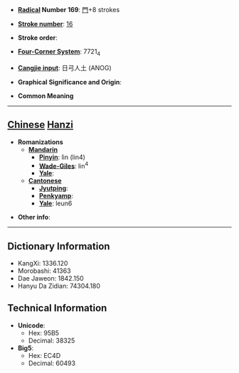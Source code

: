 * '''[[Wiktionary:Chinese radical index| Radical]] Number 169''': [[Wiktionary:Chinese radical index 門|門]]+8 strokes

* '''[[Wiktionary:Chinese total strokes index|Stroke number]]''': [[Wiktionary:Chinese total strokes index 16|16]]

* '''Stroke order''': 

* '''[[Wiktionary:Chinese four corner index|Four-Corner System]]''': 7721<sub>4</sub>

* '''[[Wiktionary:Chinese Cangjie index|Cangjie input]]''': 日弓人土 (ANOG)

* '''Graphical Significance and Origin''': 

* '''Common Meaning'''

----

== [[Chinese]] [[Hanzi]] ==

* '''Romanizations'''
** '''[[Mandarin]]'''
*** '''[[Pinyin]]''': lìn (lin4)
*** '''[[Wade-Giles]]''': lin<sup>4</sup>
*** '''[[Yale]]''': 
** '''[[Cantonese]]'''
*** '''[[Jyutping]]''':
*** '''[[Penkyamp]]''': 
*** '''[[Yale]]''': leun6

* '''Other info''': 

----

== Dictionary Information ==

* KangXi: 1336.120
* Morobashi: 41363
* Dae Jaweon: 1842.150
* Hanyu Da Zidian: 74304.180

== Technical Information ==

* '''Unicode''':
** Hex: 95B5
** Decimal: 38325
* '''Big5''':
** Hex: EC4D
** Decimal: 60493